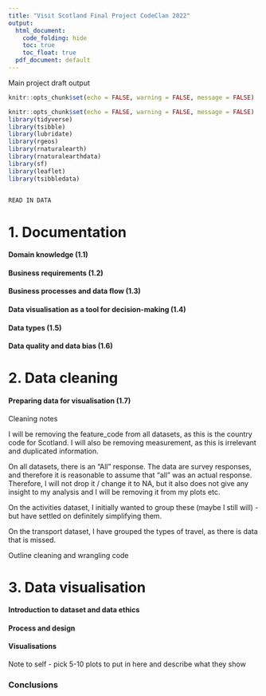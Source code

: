 ```yaml
---
title: "Visit Scotland Final Project CodeClan 2022"
output: 
  html_document:
    code_folding: hide
    toc: true
    toc_float: true
  pdf_document: default
---
```

Main project draft output

```r
knitr::opts_chunk$set(echo = FALSE, warning = FALSE, message = FALSE)
```


```r
knitr::opts_chunk$set(echo = FALSE, warning = FALSE, message = FALSE)
library(tidyverse)
library(tsibble)
library(lubridate)
library(rgeos)
library(rnaturalearth)
library(rnaturalearthdata)
library(sf)
library(leaflet)
library(tsibbledata)



```

```r
READ IN DATA

```


# 1. Documentation

#### Domain knowledge (1.1)



  
  
#### Business requirements (1.2)






#### Business processes and data flow (1.3)




#### Data visualisation as a tool for decision-making (1.4)





#### Data types (1.5)




#### Data quality and data bias (1.6)




# 2. Data cleaning

#### Preparing data for visualisation (1.7)

Cleaning notes

I will be removing the feature_code from all datasets, as this is the 
country code for Scotland. I will also be removing measurement, as this is irrelevant
and duplicated information. 

On all datasets, there is an "All" response. The data are survey responses, and therefore it is reasonable to assume that "all" was an actual response. Therefore, I will not drop it / change it to NA, but it also does not give any insight to my analysis and I will be removing it from my plots etc.

On the activities dataset, I initially wanted to group these (maybe I still will) - but have settled on definitely simplifying them.

On the transport dataset, I have grouped the types of travel, as there is data that is missed.

Outline cleaning and wrangling code





# 3. Data visualisation
#### Introduction to dataset and data ethics



#### Process and design 




#### Visualisations

Note to self - pick 5-10 plots to put in here and describe what they show





### Conclusions

